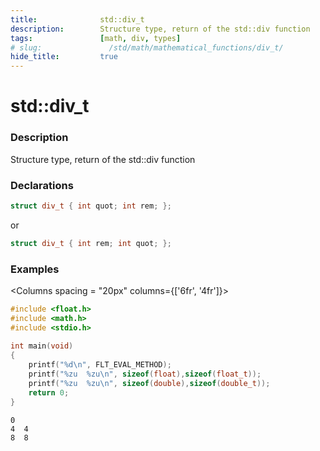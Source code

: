 ```yaml
---
title:              std::div_t
description:        Structure type, return of the std::div function
tags:               [math, div, types]
# slug:               /std/math/mathematical_functions/div_t/
hide_title:         true
---
```



# std::div_t

### Description

Structure type, return of the std::div function

### Declarations 
```cpp
struct div_t { int quot; int rem; };
```
or
```cpp
struct div_t { int rem; int quot; };
```

### Examples



<Columns spacing = "20px" columns={['6fr', '4fr']}>
<div>

```cpp
#include <float.h>
#include <math.h>
#include <stdio.h>
 
int main(void)
{
    printf("%d\n", FLT_EVAL_METHOD);
    printf("%zu  %zu\n", sizeof(float),sizeof(float_t));
    printf("%zu  %zu\n", sizeof(double),sizeof(double_t));
    return 0;
}

```

</div>

<div>

```plaintext title="Possible Result"
0
4  4
8  8
```

</div>
</Columns>
